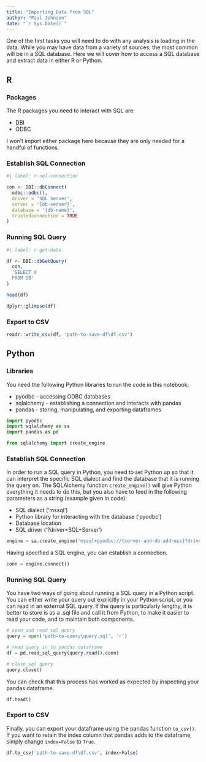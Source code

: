 ```yaml
---
title: "Importing Data from SQL"
author: "Paul Johnson"
date: "`r Sys.Date()`"
---
```


One of the first tasks you will need to do with any analysis is loading in the data. While you may have data from a variety of sources, the most common will be in a SQL database. Here we will cover how to access a SQL database and extract data in either R or Python.

## R

### Packages

The R packages you need to interact with SQL are:

-   DBI
-   ODBC

I won't import either package here because they are only needed for a handful of functions.

### Establish SQL Connection

```r
#| label: r-sql-connection

con <- DBI::dbConnect(
  odbc::odbc(),
  driver = 'SQL Server',
  server = '{db-server}',
  database = '{db-name}',
  trustedconnection = TRUE
)

```

### Running SQL Query

```r
#| label: r-get-data

df <- DBI::dbGetQuery(
  con,
  'SELECT X
  FROM DB'
)

```

```r

head(df)

dplyr::glimpse(df)

```

### Export to CSV

```r

readr::write_csv(df, 'path-to-save-df\df.csv')

```

## Python

### Libraries

You need the following Python libraries to run the code in this notebook:

- pyodbc - accessing ODBC databases
- sqlalchemy - establishing a connection and interacts with pandas
- pandas - storing, manipulating, and exporting dataframes

```python

import pyodbc
import sqlalchemy as sa
import pandas as pd

from sqlalchemy import create_engine

```

### Establish SQL Connection

In order to run a SQL query in Python, you need to set Python up so that it can interpret the specific SQL dialect and find the database that it is running the query on. The SQLAlchemy function `create_engine()` will give Python everything it needs to do this, but you also have to feed in the following parameters as a string (example given in code):

- SQL dialect ('mssql')
- Python library for interacting with the database ('pyodbc')
- Database location
- SQL driver ('?driver=SQL+Server')

```python

engine = sa.create_engine('mssql+pyodbc://{server-and-db-address}?driver=SQL+Server',echo = True)

```

Having specified a SQL engine, you can establish a connection.

```python

conn = engine.connect()

```

### Running SQL Query

You have two ways of going about running a SQL query in a Python script. You can either write your query out explicitly in your Python script, or you can read in an external SQL query. If the query is particularly lengthy, it is better to store is as a .sql file and call it from Python, to make it easier to read your code, and to maintain both components.

```python
# open and read sql query
query = open('path-to-query\query.sql', 'r')

# read query in to pandas dataframe
df = pd.read_sql_query(query.read(),conn)

# close sql query
query.close()
```

You can check that this process has worked as expected by inspecting your pandas dataframe.

```python
df.head()
```

### Export to CSV

Finally, you can export your dataframe using the pandas function `to_csv()`. If you want to retain the index column that pandas adds to the dataframe, simply change `index=False` to `True`.

```python

df.to_csv('path-to-save-df\df.csv', index=False)

```